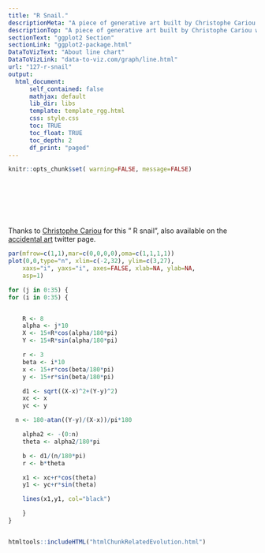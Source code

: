 ```yaml
---
title: "R Snail."
descriptionMeta: "A piece of generative art built by Christophe Cariou with R."
descriptionTop: "A piece of generative art built by Christophe Cariou with R."
sectionText: "ggplot2 Section"
sectionLink: "ggplot2-package.html"
DataToVizText: "About line chart"
DataToVizLink: "data-to-viz.com/graph/line.html"
url: "127-r-snail"
output:
  html_document:
      self_contained: false    
      mathjax: default
      lib_dir: libs
      template: template_rgg.html
      css: style.css
      toc: TRUE
      toc_float: TRUE
      toc_depth: 2
      df_print: "paged"
---
```



```r
knitr::opts_chunk$set( warning=FALSE, message=FALSE)
```

<div class="container" style="padding-top: 80px">



<div class = "row">

<div class = "col-md-4  col-sm-12 align-self-center">

Thanks to [Christophe Cariou](http://www.chcariou.fr) for this ” R snail”, also available on the [accidental art](https://twitter.com/accidental__art) twitter page.

</div>


<div class = "col-md-8  col-sm-12">

```r
par(mfrow=c(1,1),mar=c(0,0,0,0),oma=c(1,1,1,1))
plot(0,0,type="n", xlim=c(-2,32), ylim=c(3,27),
    xaxs="i", yaxs="i", axes=FALSE, xlab=NA, ylab=NA,
    asp=1)

for (j in 0:35) {
for (i in 0:35) {


    R <- 8
    alpha <- j*10
    X <- 15+R*cos(alpha/180*pi)
    Y <- 15+R*sin(alpha/180*pi)

    r <- 3
    beta <- i*10
    x <- 15+r*cos(beta/180*pi)
    y <- 15+r*sin(beta/180*pi)

    d1 <- sqrt((X-x)^2+(Y-y)^2)
    xc <- x
    yc <- y

  n <- 180-atan((Y-y)/(X-x))/pi*180

    alpha2 <- -(0:n)
    theta <- alpha2/180*pi

    b <- d1/(n/180*pi)
    r <- b*theta

    x1 <- xc+r*cos(theta)
    y1 <- yc+r*sin(theta)

    lines(x1,y1, col="black")

    }
}
```

</div>
</div>


```r
```




<!-- Close container -->
</div>




```r
htmltools::includeHTML("htmlChunkRelatedEvolution.html")
```
